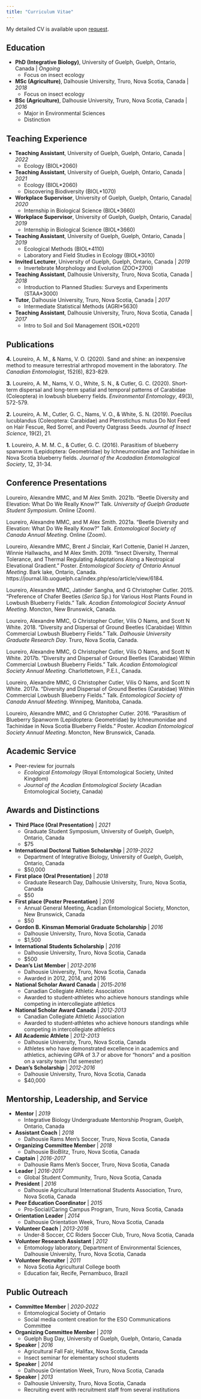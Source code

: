 ```yaml
---
title: "Curriculum Vitae"
---
```


My detailed CV is available upon <a href="mailto:a.loureiro@uoguelph.ca" target="_blank">request</a>.

## Education

- **PhD (Integrative Biology)**, University of Guelph, Guelph, Ontario, Canada | *Ongoing*
  - Focus on insect ecology
- **MSc (Agriculture)**, Dalhousie University, Truro, Nova Scotia, Canada | *2018*
  - Focus on insect ecology
- **BSc (Agriculture)**, Dalhousie University, Truro, Nova Scotia, Canada | *2016*
  - Major in Environmental Sciences
  - Distinction

## Teaching Experience

- **Teaching Assistant**, University of Guelph, Guelph, Ontario, Canada | *2022*
  - Ecology (BIOL*2060)
- **Teaching Assistant**, University of Guelph, Guelph, Ontario, Canada | *2021*
  - Ecology (BIOL*2060)
  - Discovering Biodiversity (BIOL*1070)
- **Workplace Supervisor**, University of Guelph, Guelph, Ontario, Canada| *2020*
  - Internship in Biological Science (BIOL*3660)
- **Workplace Supervisor**, University of Guelph, Guelph, Ontario, Canada| *2019*
  - Internship in Biological Science (BIOL*3660)
- **Teaching Assistant**, University of Guelph, Guelph, Ontario, Canada | *2019*
  - Ecological Methods (BIOL*4110)
  - Laboratory and Field Studies in Ecology (BIOL*3010)
- **Invited Lecturer**, University of Guelph, Guelph, Ontario, Canada | *2019*
  - Invertebrate Morphology and Evolution (ZOO*2700)
- **Teaching Assistant**, Dalhousie University, Truro, Nova Scotia, Canada | *2018*
  - Introduction to Planned Studies: Surveys and Experiments (STAA*3000)
- **Tutor**, Dalhousie University, Truro, Nova Scotia, Canada | *2017*
  - Intermediate Statistical Methods (AGRI*5630)
- **Teaching Assistant**, Dalhousie University, Truro, Nova Scotia, Canada | *2017*
  - Intro to Soil and Soil Management (SOIL*0201)

## Publications

**4.** Loureiro, A. M., & Nams, V. O. (2020). Sand and shine: an inexpensive method to measure terrestrial arthropod movement in the laboratory. *The Canadian Entomologist*, 152(6), 823-829.

**3.** Loureiro, A. M., Nams, V. O., White, S. N., & Cutler, G. C. (2020). Short-term dispersal and long-term spatial and temporal patterns of Carabidae (Coleoptera) in lowbush blueberry fields. *Environmental Entomology*, 49(3), 572-579.

**2.** Loureiro, A. M., Cutler, G. C., Nams, V. O., & White, S. N. (2019). Poecilus lucublandus (Coleoptera: Carabidae) and Pterostichus mutus Do Not Feed on Hair Fescue, Red Sorrel, and Poverty Oatgrass Seeds. *Journal of Insect Science*, 19(2), 21.

**1.** Loureiro, A. M. M. C., & Cutler, G. C. (2016). Parasitism of blueberry spanworm (Lepidoptera: Geometridae) by Ichneumonidae and Tachinidae in Nova Scotia blueberry fields. *Journal of the Acadadian Entomological Society*, 12, 31-34.

## Conference Presentations

Loureiro, Alexandre MMC, and M Alex Smith. 2021b. “Beetle Diversity and Elevation: What Do We Really Know?” Talk. *University of Guelph Graduate Student Symposium*. Online (Zoom).

Loureiro, Alexandre MMC, and M Alex Smith. 2021a. “Beetle Diversity and Elevation: What Do We Really Know?” Talk. *Entomological Society of Canada Annual Meeting*. Online (Zoom).

Loureiro, Alexandre MMC, Brent J Sinclair, Karl Cottenie, Daniel H Janzen, Winnie Hallwachs, and M Alex Smith. 2019. “Insect Diversity, Thermal Tolerance, and Thermal Regulating Adaptations Along a Neotropical Elevational Gradient.” Poster. *Entomological Society of Ontario Annual Meeting*. Bark lake, Ontario, Canada. https://journal.lib.uoguelph.ca/index.php/eso/article/view/6184.

Loureiro, Alexandre MMC, Jatinder Sangha, and G Christopher Cutler. 2015. “Preference of Chafer Beetles (*Serica* Sp.) for Various Host Plants Found in Lowbush Blueberry Fields.” Talk. *Acadian Entomological Society Annual Meeting*. Moncton, New Brunswick, Canada.

Loureiro, Alexandre MMC, G Christopher Cutler, Vilis O Nams, and Scott N White. 2018. “Diversity and Dispersal of Ground Beetles (Carabidae) Within Commercial Lowbush Blueberry Fields.” Talk. *Dalhousie University Graduate Research Day*. Truro, Nova Scotia, Canada.

Loureiro, Alexandre MMC, G Christopher Cutler, Vilis O Nams, and Scott N White. 2017b. “Diversity and Dispersal of Ground Beetles (Carabidae) Within Commercial Lowbush Blueberry Fields.” Talk. *Acadian Entomological Society Annual Meeting*. Charlottetown, P.E.I., Canada.

Loureiro, Alexandre MMC, G Christopher Cutler, Vilis O Nams, and Scott N White. 2017a. “Diversity and Dispersal of Ground Beetles (Carabidae) Within Commercial Lowbush Blueberry Fields.” Talk. *Entomological Society of Canada Annual Meeting*. Winnipeg, Manitoba, Canada.

Loureiro, Alexandre MMC, and G Christopher Cutler. 2016. “Parasitism of Blueberry Spanworm (Lepidoptera: Geometridae) by Ichneumonidae and Tachinidae in Nova Scotia Blueberry Fields.” Poster. *Acadian Entomological Society Annual Meeting*. Moncton, New Brunswick, Canada.

## Academic Service

- Peer-review for journals
  - *Ecological Entomology* (Royal Entomological Society, United Kingdom)
  - *Journal of the Acadian Entomological Society* (Acadian Entomological Society, Canada)

## Awards and Distinctions
  
- **Third Place (Oral Presentation)** | *2021*
  - Graduate Student Symposium, University of Guelph, Guelph, Ontario, Canada
  - $75
- **International Doctoral Tuition Scholarship** | *2019-2022*
  - Department of Integrative Biology, University of Guelph, Guelph, Ontario, Canada
  - $50,000
- **First place (Oral Presentation)** | *2018*
  - Graduate Research Day, Dalhousie University, Truro, Nova Scotia, Canada
  - $50
- **First place (Poster Presentation)** | *2016*
  - Annual General Meeting, Acadian Entomological Society, Moncton, New Brunswick, Canada
  - $50
- **Gordon B. Kinsman Memorial Graduate Scholarship** | *2016*
  - Dalhousie University, Truro, Nova Scotia, Canada
  - $1,500
- **International Students Scholarship** | *2016*
  - Dalhousie University, Truro, Nova Scotia, Canada
  - $500
- **Dean’s List Member** | *2012‑2016*
  - Dalhousie University, Truro, Nova Scotia, Canada
  - Awarded in 2012, 2014, and 2016
- **National Scholar Award Canada** | *2015‑2016*
  - Canadian Collegiate Athletic Association
  - Awarded to student‑athletes who achieve honours standings while competing in intercollegiate athletics
- **National Scholar Award Canada** | *2012‑2013*
  - Canadian Collegiate Athletic Association
  - Awarded to student‑athletes who achieve honours standings while competing in intercollegiate athletics
- **All Academic Athlete** | *2012-2013*
  - Dalhousie University, Truro, Nova Scotia, Canada
  - Athletes who have demonstrated excellence in academics and athletics, achieving GPA of 3.7 or above for “honors” and a position on a varsity team (1st semester)
- **Dean’s Scholarship** | *2012-2016*
  - Dalhousie University, Truro, Nova Scotia, Canada
  - $40,000

## Mentorship, Leadership, and Service

- **Mentor** | *2019*
  - Integrative Biology Undergraduate Mentorship Program, Guelph, Ontario, Canada
- **Assistant Coach** | *2018*
  - Dalhousie Rams Men’s Soccer, Truro, Nova Scotia, Canada
- **Organizing Committee Member** | *2018*
  - Dalhousie BioBlitz, Truro, Nova Scotia, Canada
- **Captain** | *2016-2017*
  - Dalhousie Rams Men’s Soccer, Truro, Nova Scotia, Canada
- **Leader** | *2016-2017*
  - Global Student Community, Truro, Nova Scotia, Canada
- **President** | *2016*
  - Dalhousie Agricultural International Students Association, Truro, Nova Scotia, Canada
- **Peer Education Coordinator** | *2015*
  - Pro‑Social/Caring Campus Program, Truro, Nova Scotia, Canada
- **Orientation Leader** | *2014*
  - Dalhousie Orientation Week, Truro, Nova Scotia, Canada
- **Volunteer Coach** | *2013-2016*
  - Under‑8 Soccer, CC Riders Soccer Club, Truro, Nova Scotia, Canada
- **Volunteer Research Assistant** | *2012*
  - Entomology laboratory, Department of Environmental Sciences, Dalhousie University, Truro, Nova Scotia, Canada
- **Volunteer Recruiter** | *2011*
  - Nova Scotia Agricultural College booth
  - Education fair, Recife, Pernambuco, Brazil

## Public Outreach

- **Committee Member** | *2020‑2022*
  - Entomological Society of Ontario
  - Social media content creation for the ESO Communications Committee
- **Organizing Committee Member** | *2019*
  - Guelph Bug Day, University of Guelph, Guelph, Ontario, Canada
- **Speaker** | *2016*
  - Agricultural Fall Fair, Halifax, Nova Scotia, Canada
  - Insect seminar for elementary school students
- **Speaker** | *2014*
  - Dalhousie Orientation Week, Truro, Nova Scotia, Canada
- **Speaker** | *2013*
  - Dalhousie University, Truro, Nova Scotia, Canada
  - Recruiting event with recruitment staff from several institutions
